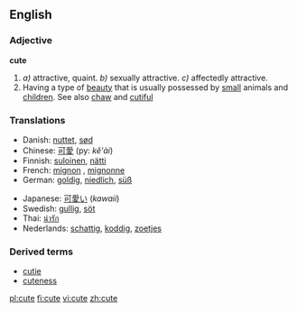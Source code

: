 ==English==
===Adjective===
'''cute'''

{{en-ad2|'''[[cute]]'''|'''[[cuter]]'''|'''[[cutest]]'''}}

#''a)'' attractive, quaint. ''b)'' sexually attractive. ''c)'' affectedly attractive.
#Having a type of [[beauty]] that is usually possessed by [[small]] animals and [[children]]. See also [[chaw]] and [[cutiful]]

===Translations===
{{top}}
*Danish: [[nuttet]], [[sød]]
*Chinese: [[可愛]] (py: ''kě'ài'')
*Finnish: [[suloinen]], [[nätti]]
*French: [[mignon]] {{m}}, [[mignonne]] {{f}}
*German: [[goldig]], [[niedlich]], [[süß]]
{{mid}}
*Japanese: [[可愛い]] (''kawaii'')
*Swedish: [[gullig]], [[söt]]
*Thai: [[น่ารัก]]
*Nederlands: [[schattig]], [[koddig]], [[zoetjes]]
{{bottom}}

===Derived terms===
*[[cutie]]
*[[cuteness]]

[[pl:cute]]
[[fi:cute]]
[[vi:cute]]
[[zh:cute]]